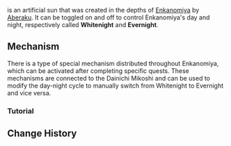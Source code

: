 {{CustomTabs
|tab1 = Overview
|tab2 = Mechanism
}}
{{Terminology Infobox
|title        = Dainichi Mikoshi
|image        = Dainichi Mikoshi.png
|type         = Exploration
|type2        = Lore
|region       = Inazuma
|area         = Enkanomiya
}}
{{Lang|'''Dainichi Mikoshi'''|ja=大日御輿|ja_tl=Great Sun Mikoshi}} is an artificial sun that was created in the depths of [[Enkanomiya]] by [[Aberaku]]. It can be toggled on and off to control Enkanomiya's day and night, respectively called '''Whitenight''' and '''Evernight'''.

==Mechanism==
There is a type of special mechanism distributed throughout Enkanomiya, which can be activated after completing specific quests. These mechanisms are connected to the Dainichi Mikoshi and can be used to modify the day-night cycle to manually switch from Whitenight to Evernight and vice versa.
{{Preview
|file1=Switch to Evernight
|caption1=Switch to Evernight

|file2=Switch to Whitenight
|caption2=Switch to Whitenight
}}

===Tutorial===
{{Transclude|Tutorials/Of Sun and Moon}}

==Change History==
{{Change History|2.4}}